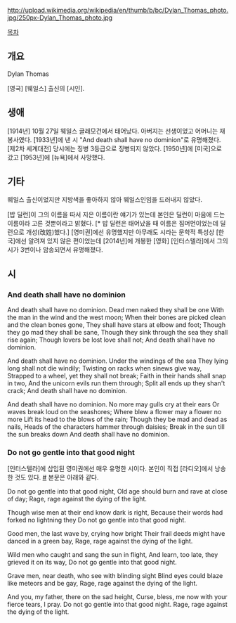 http://upload.wikimedia.org/wikipedia/en/thumb/b/bc/Dylan_Thomas_photo.jpg/250px-Dylan_Thomas_photo.jpg

[[목차]]
== 개요 ==
Dylan Thomas

[영국] [웨일스] 출신의 [시인].

== 생애 ==
[1914년] 10월 27일 웨일스 글래모건에서 태어났다. 아버지는 선생이었고 어머니는 재봉사였다. [1933년]에 낸 시 "And death shall have no dominion"로 유명해졌다. [제2차 세계대전] 당시에는 징병 3등급으로 징병되지 않았다. [1950년]에 [미국]으로 갔고 [1953년]에 [뉴욕]에서 사망했다.

== 기타 ==
웨일스 출신이었지만 지방색을 좋아하지 않아 웨일스인임을 드러내지 않았다.

[밥 딜런]이 그의 이름을 따서 지은 이름이란 얘기가 있는데 본인은 딜런이 마음에 드는 이름이라 고른 것뿐이라고 밝혔다. [* 밥 딜런은 태어났을 때 이름은 짐머먼이었는데 딜런으로 개성(改姓)했다.] [영미권]에선 유명했지만 아무래도 시라는 문학적 특성상 [한국]에선 알려져 있지 않은 편이었는데 [2014년]에 개봉한 [영화] [인터스텔라]에서 그의 시가 3번이나 암송되면서 유명해졌다. 

== 시 ==
=== And death shall have no dominion ===
And death shall have no dominion.
Dead men naked they shall be one
With the man in the wind and the west moon;
When their bones are picked clean and the clean bones gone,
They shall have stars at elbow and foot;
Though they go mad they shall be sane,
Though they sink through the sea they shall rise again;
Though lovers be lost love shall not;
And death shall have no dominion.

And death shall have no dominion.
Under the windings of the sea
They lying long shall not die windily;
Twisting on racks when sinews give way,
Strapped to a wheel, yet they shall not break;
Faith in their hands shall snap in two,
And the unicorn evils run them through;
Split all ends up they shan't crack;
And death shall have no dominion.

And death shall have no dominion.
No more may gulls cry at their ears
Or waves break loud on the seashores;
Where blew a flower may a flower no more
Lift its head to the blows of the rain;
Though they be mad and dead as nails,
Heads of the characters hammer through daisies;
Break in the sun till the sun breaks down
And death shall have no dominion.
=== Do not go gentle into that good night ===
[인터스텔라]에 삽입된 영미권에선 매우 유명한 시이다. 본인이 직접 [라디오]에서 낭송한 것도 있다. [http://www.youtube.com/watch?v=2utF6ujSwD8 #] 본문은 아래와 같다.

Do not go gentle into that good night,
Old age should burn and rave at close of day;
Rage, rage against the dying of the light.

Though wise men at their end know dark is right,
Because their words had forked no lightning they
Do not go gentle into that good night.

Good men, the last wave by, crying how bright
Their frail deeds might have danced in a green bay,
Rage, rage against the dying of the light.

Wild men who caught and sang the sun in flight,
And learn, too late, they grieved it on its way,
Do not go gentle into that good night.

Grave men, near death, who see with blinding sight
Blind eyes could blaze like meteors and be gay,
Rage, rage against the dying of the light.

And you, my father, there on the sad height,
Curse, bless, me now with your fierce tears, I pray.
Do not go gentle into that good night.
Rage, rage against the dying of the light.
